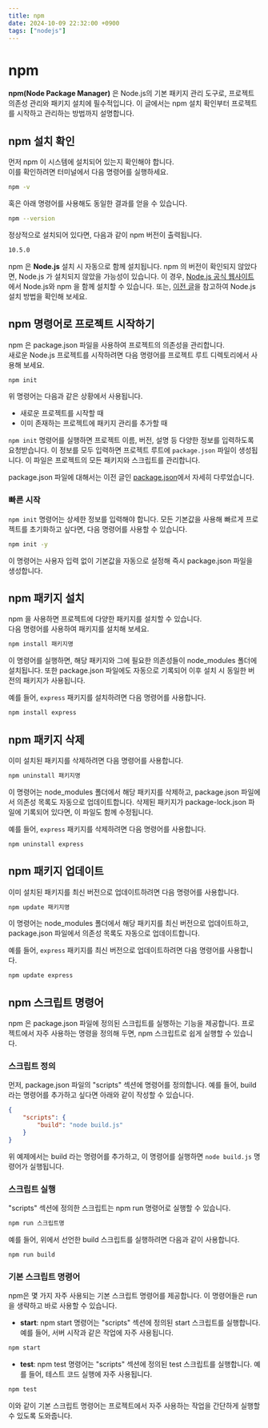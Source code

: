 ```yaml
---
title: npm
date: 2024-10-09 22:32:00 +0900
tags: ["nodejs"]
---
```



# npm

**npm(Node Package Manager)** 은 Node.js의 기본 패키지 관리 도구로, 프로젝트 의존성 관리와 패키지 설치에 필수적입니다.
이 글에서는 npm 설치 확인부터 프로젝트를 시작하고 관리하는 방법까지 설명합니다.

## npm 설치 확인

먼저 npm 이 시스템에 설치되어 있는지 확인해야 합니다.<br />
이를 확인하려면 터미널에서 다음 명령어를 실행하세요.

```bash copy
npm -v
```

혹은 아래 명령어를 사용해도 동일한 결과를 얻을 수 있습니다.

```bash copy
npm --version
```

정상적으로 설치되어 있다면, 다음과 같이 npm 버전이 출력됩니다.

```bash
10.5.0
```

npm 은 **Node.js** 설치 시 자동으로 함께 설치됩니다.
npm 의 버전이 확인되지 않았다면, Node.js 가 설치되지 않았을 가능성이 있습니다.
이 경우, [Node.js 공식 웹사이트](https://nodejs.org/)에서 Node.js와 npm 을 함께 설치할 수 있습니다.
또는, [이전 글](./01.mdx)을 참고하여 Node.js 설치 방법을 확인해 보세요.

## npm 명령어로 프로젝트 시작하기

npm 은 package.json 파일을 사용하여 프로젝트의 의존성을 관리합니다.<br />
새로운 Node.js 프로젝트를 시작하려면 다음 명령어를 프로젝트 루트 디렉토리에서 사용해 보세요.

```bash copy
npm init
```

위 명령어는 다음과 같은 상황에서 사용됩니다.
- 새로운 프로젝트를 시작할 때
- 이미 존재하는 프로젝트에 패키지 관리를 추가할 때

`npm init` 명령어를 실행하면 프로젝트 이름, 버전, 설명 등 다양한 정보를 입력하도록 요청받습니다.
이 정보를 모두 입력하면 프로젝트 루트에 `package.json` 파일이 생성됩니다.
이 파일은 프로젝트의 모든 패키지와 스크립트를 관리합니다.

package.json 파일에 대해서는 이전 글인 [package.json](./05.mdx)에서 자세히 다루었습니다.

### 빠른 시작

`npm init` 명령어는 상세한 정보를 입력해야 합니다.
모든 기본값을 사용해 빠르게 프로젝트를 초기화하고 싶다면, 다음 명령어를 사용할 수 있습니다.

```bash copy
npm init -y
```

이 명령어는 사용자 입력 없이 기본값을 자동으로 설정해 즉시 package.json 파일을 생성합니다.

## npm 패키지 설치

npm 을 사용하면 프로젝트에 다양한 패키지를 설치할 수 있습니다.<br />
다음 명령어를 사용하여 패키지를 설치해 보세요.

```bash copy
npm install 패키지명
```

이 명령어를 실행하면, 해당 패키지와 그에 필요한 의존성들이 node_modules 폴더에 설치됩니다.
또한 package.json 파일에도 자동으로 기록되어 이후 설치 시 동일한 버전의 패키지가 사용됩니다.

예를 들어, `express` 패키지를 설치하려면 다음 명령어를 사용합니다.

```bash copy
npm install express
```

## npm 패키지 삭제

이미 설치된 패키지를 삭제하려면 다음 명령어를 사용합니다.

```bash copy
npm uninstall 패키지명
```

이 명령어는 node_modules 폴더에서 해당 패키지를 삭제하고, package.json 파일에서 의존성 목록도 자동으로 업데이트합니다.
삭제된 패키지가 package-lock.json 파일에 기록되어 있다면, 이 파일도 함께 수정됩니다.

예를 들어, `express` 패키지를 삭제하려면 다음 명령어를 사용합니다.

```bash copy
npm uninstall express
```

## npm 패키지 업데이트

이미 설치된 패키지를 최신 버전으로 업데이트하려면 다음 명령어를 사용합니다.

```bash copy
npm update 패키지명
```

이 명령어는 node_modules 폴더에서 해당 패키지를 최신 버전으로 업데이트하고, package.json 파일에서 의존성 목록도 자동으로 업데이트합니다.

예를 들어, `express` 패키지를 최신 버전으로 업데이트하려면 다음 명령어를 사용합니다.

```bash copy
npm update express
```

## npm 스크립트 명령어

npm 은 package.json 파일에 정의된 스크립트를 실행하는 기능을 제공합니다.
프로젝트에서 자주 사용하는 명령을 정의해 두면, npm 스크립트로 쉽게 실행할 수 있습니다.

### 스크립트 정의

먼저, package.json 파일의 "scripts" 섹션에 명령어를 정의합니다.
예를 들어, build 라는 명령어를 추가하고 싶다면 아래와 같이 작성할 수 있습니다.

```json
{
	"scripts": {
		"build": "node build.js"
	}
}
```

위 예제에서는 build 라는 명령어를 추가하고, 이 명령어를 실행하면 `node build.js` 명령어가 실행됩니다.

### 스크립트 실행

"scripts" 섹션에 정의한 스크립트는 npm run 명령어로 실행할 수 있습니다.

```bash copy
npm run 스크립트명
```

예를 들어, 위에서 선언한 build 스크립트를 실행하려면 다음과 같이 사용합니다.

```bash copy
npm run build
```

### 기본 스크립트 명령어

npm은 몇 가지 자주 사용되는 기본 스크립트 명령어를 제공합니다.
이 명령어들은 run 을 생략하고 바로 사용할 수 있습니다.

- **start**: npm start 명령어는 "scripts" 섹션에 정의된 start 스크립트를 실행합니다. 예를 들어, 서버 시작과 같은 작업에 자주 사용됩니다.
```bash copy
npm start
```

- **test**: npm test 명령어는 "scripts" 섹션에 정의된 test 스크립트를 실행합니다. 예를 들어, 테스트 코드 실행에 자주 사용됩니다.
```bash copy
npm test
```

이와 같이 기본 스크립트 명령어는 프로젝트에서 자주 사용하는 작업을 간단하게 실행할 수 있도록 도와줍니다.